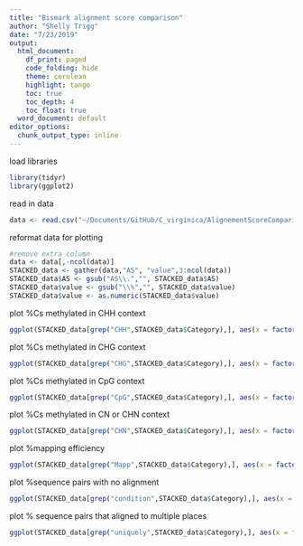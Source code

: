 ```yaml
---
title: "Bismark alignment score comparison"
author: "Shelly Trigg"
date: "7/23/2019"
output: 
  html_document:
    df_print: paged
    code_folding: hide
    theme: cerulean
    highlight: tango
    toc: true
    toc_depth: 4
    toc_float: true
  word_document: default
editor_options:
  chunk_output_type: inline
---
```


load libraries

```r
library(tidyr)
library(ggplot2)

```

read in data

```r
data <- read.csv("~/Documents/GitHub/C_virginica/AlignementScoreComparison/bismarkASthreshold_bigger_comparison.txt", sep = "\t", header = TRUE, stringsAsFactors = FALSE)

```

reformat data for plotting
```r

#remove extra column
data <- data[,-ncol(data)]
STACKED_data <- gather(data,"AS", "value",3:ncol(data))
STACKED_data$AS <- gsub("AS\\.","", STACKED_data$AS)
STACKED_data$value <- gsub("\\%","", STACKED_data$value)
STACKED_data$value <- as.numeric(STACKED_data$value)
```

plot %Cs methylated in CHH context
```r

ggplot(STACKED_data[grep("CHH",STACKED_data$Category),], aes(x = factor(AS, levels = c("0.6", "1.2_I60", "1.2", "1.2_I150", "2")), y = value, group = Sample)) + geom_line(aes(color= as.factor(Sample))) + xlab("Alignment score") + ylab("Percent") + ggtitle("C methylated in CHH context") + theme_bw()

```

plot %Cs methylated in CHG context
```r
ggplot(STACKED_data[grep("CHG",STACKED_data$Category),], aes(x = factor(AS, levels = c("0.6", "1.2_I60", "1.2", "1.2_I150", "2")), y = value, group = Sample)) + geom_line(aes(color= as.factor(Sample))) + xlab("Alignment score") + ylab("Percent") + ggtitle("C methylated in CHG context") + theme_bw()

```


plot %Cs methylated in CpG context
```r

ggplot(STACKED_data[grep("CpG",STACKED_data$Category),], aes(x = factor(AS, levels = c("0.6", "1.2_I60", "1.2", "1.2_I150", "2")), y = value, group = Sample)) + geom_line(aes(color= as.factor(Sample))) + xlab("Alignment score") + ylab("Percent") + ggtitle("C methylated in CpG context") + theme_bw()

```

plot %Cs methylated in CN or CHN context
```r

ggplot(STACKED_data[grep("CHN",STACKED_data$Category),], aes(x = factor(AS, levels = c("0.6", "1.2_I60", "1.2", "1.2_I150", "2")), y = value, group = Sample)) + geom_line(aes(color= as.factor(Sample))) + xlab("Alignment score") + ylab("Percent") + ggtitle("C methylated in CN or CHN context") + theme_bw()

```

plot %mapping efficiency
```r

ggplot(STACKED_data[grep("Mapp",STACKED_data$Category),], aes(x = factor(AS, levels = c("0.6", "1.2_I60", "1.2", "1.2_I150", "2")), y = value, group = Sample)) + geom_line(aes(color= as.factor(Sample))) + xlab("Alignment score") + ylab("Percent") + ggtitle("Mapping efficiency") + theme_bw()

```

plot %sequence pairs with no alignment
```r

ggplot(STACKED_data[grep("condition",STACKED_data$Category),], aes(x = factor(AS, levels = c("0.6", "1.2_I60", "1.2", "1.2_I150", "2")), y = value/1000, group = Sample)) + geom_line(aes(color= as.factor(Sample))) + xlab("Alignment score") + ylab("% sequence pairs") + ggtitle("Number of sequence pairs with NO alignment") + theme_bw()

```


plot % sequence pairs that aligned to multiple places
```r

ggplot(STACKED_data[grep("uniquely",STACKED_data$Category),], aes(x = factor(AS, levels = c("0.6", "1.2_I60", "1.2", "1.2_I150", "2")), y = value/1000, group = Sample)) + geom_line(aes(color= as.factor(Sample))) + xlab("Alignment score") + ylab("% sequence pairs") + ggtitle("Number of sequence pairs that map to multiple places") + theme_bw()

```
